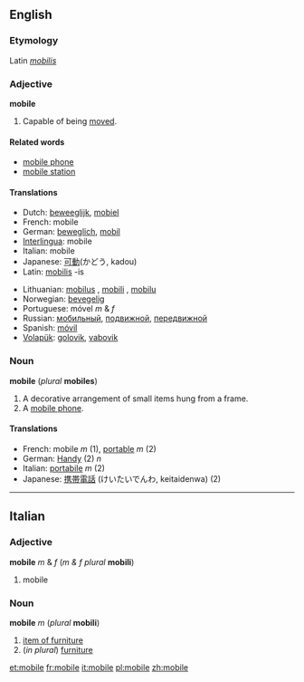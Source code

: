 {{see2|Mobile|-mobile}}
==English==

===Etymology===
Latin ''[[mobilis]]''

===Adjective===
'''mobile'''

# Capable of being [[move]]d.

====Related words====
*[[mobile phone]]
*[[mobile station]]

====Translations====
{{top}}
*Dutch: [[beweeglijk]], [[mobiel]]
*French: mobile
*German: [[beweglich]], [[mobil]]
*[[Interlingua]]: mobile
*Italian: mobile
*Japanese: [[可動]](かどう, kadou)
*Latin: [[mobilis]] -is
{{mid}}
*Lithuanian: [[mobilus]] {{m}}, [[mobili]] {{f}}, [[mobilu]] {{n}}
*Norwegian: [[bevegelig]]
*Portuguese: móvel ''m'' & ''f''
*Russian: [[мобильный]], [[подвижной]], [[передвижной]]
*Spanish: [[móvil]]
*[[Volapük]]: [[golovik]], [[vabovik]]
{{bottom}}

===Noun===
'''mobile''' (''plural'' '''mobiles''')

# A decorative arrangement of small items hung from a frame.
# A [[mobile phone]].

====Translations====
*French: mobile ''m'' (1), [[portable]] ''m'' (2)
*German: [[Handy]] (2) ''n''
*Italian: [[portabile]] ''m'' (2) <!--correct?-->
*Japanese: [[携帯]][[電話]] (けいたいでんわ, keitaidenwa) (2)

----

==Italian==

===Adjective===
'''mobile''' ''m'' & ''f'' (''m & f plural'' '''mobili''')

# mobile

===Noun===
'''mobile''' ''m'' (''plural'' '''mobili''')

# [[item of furniture]]
# (''in plural'') [[furniture]]

[[et:mobile]]
[[fr:mobile]]
[[it:mobile]]
[[pl:mobile]]
[[zh:mobile]]